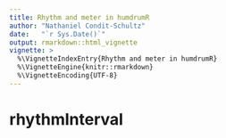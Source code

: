 ```yaml
---
title: Rhythm and meter in humdrumR
author: "Nathaniel Condit-Schultz"
date:   "`r Sys.Date()`"
output: rmarkdown::html_vignette
vignette: >
  %\VignetteIndexEntry{Rhythm and meter in humdrumR}
  %\VignetteEngine{knitr::rmarkdown}
  %\VignetteEncoding{UTF-8}
---
```







# rhythmInterval
